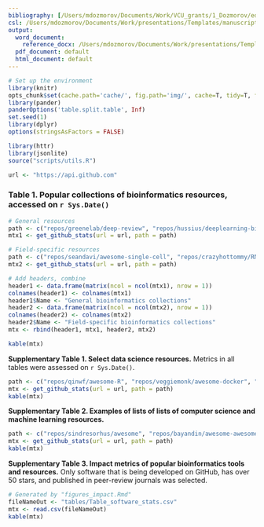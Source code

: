 ```yaml
---
bibliography: [/Users/mdozmorov/Documents/Work/VCU_grants/1_Dozmorov/education.bib]
csl: /Users/mdozmorov/Documents/Work/presentations/Templates/manuscript_template/styles.ref/bioinformatics.csl
output:
  word_document:
    reference_docx: /Users/mdozmorov/Documents/Work/presentations/Templates/manuscript_template/styles.doc/Arial_8_single_space_narrow_margins_landscape.docx
  pdf_document: default
  html_document: default
---
```


```r
# Set up the environment
library(knitr)
opts_chunk$set(cache.path='cache/', fig.path='img/', cache=T, tidy=T, fig.keep='high', echo=F, dpi=100, warnings=F, message=F, comment=NA, warning=F, results='as.is', fig.width = 10, fig.height = 6) #out.width=700, 
library(pander)
panderOptions('table.split.table', Inf)
set.seed(1)
library(dplyr)
options(stringsAsFactors = FALSE)
```

```r
library(httr)
library(jsonlite)
source("scripts/utils.R")

url <- "https://api.github.com"
```


### Table 1. Popular collections of bioinformatics resources, accessed on `r Sys.Date()`

```r
# General resources
path <- c("repos/greenelab/deep-review", "repos/hussius/deeplearning-biology", "repos/danielecook/Awesome-Bioinformatics", "repos/jtleek/genomicspapers", "repos/shenwei356/awesome", "repos/jdidion/biotools", "repos/crazyhottommy/getting-started-with-genomics-tools-and-resources")
mtx1 <- get_github_stats(url = url, path = path)
```

```r
# Field-specific resources
path <- c("repos/seandavi/awesome-single-cell", "repos/crazyhottommy/RNA-seq-analysis", "repos/crazyhottommy/ChIP-seq-analysis", "repos/seandavi/awesome-cancer-variant-databases", "repos/crazyhottommy/DNA-seq-analysis", "repos/johandahlberg/awesome-10x-genomics", "repos/stevetsa/awesome-microbes", "repos/crazyhottommy/DNA-methylation-analysis")
mtx2 <- get_github_stats(url = url, path = path)
```

```r
# Add headers, combine
header1 <- data.frame(matrix(ncol = ncol(mtx1), nrow = 1))
colnames(header1) <- colnames(mtx1)
header1$Name <- "General bioinformatics collections"
header2 <- data.frame(matrix(ncol = ncol(mtx2), nrow = 1))
colnames(header2) <- colnames(mtx2)
header2$Name <- "Field-specific bioinformatics collections"
mtx <- rbind(header1, mtx1, header2, mtx2)
```

```r
kable(mtx)
```

**Supplementary Table 1. Select data science resources.**  Metrics in all tables were assessed on `r Sys.Date()`.

```r
path <- c("repos/qinwf/awesome-R", "repos/veggiemonk/awesome-docker", "repos/pditommaso/awesome-pipeline", "repos/grabear/awesome-rshiny", "repos/sdmg15/Best-websites-a-programmer-should-visit", "repos/mtdvio/every-programmer-should-know", "repos/EbookFoundation/free-programming-books", "repos/awesomedata/awesome-public-datasets")
mtx <- get_github_stats(url = url, path = path)
kable(mtx)
```

**Supplementary Table 2. Examples of lists of lists of computer science and machine learning resources.**

```r
path <- c("repos/sindresorhus/awesome", "repos/bayandin/awesome-awesomeness", "repos/emijrp/awesome-awesome", "repos/josephmisiti/awesome-machine-learning", "repos/prakhar1989/awesome-courses", "repos/ChristosChristofidis/awesome-deep-learning", "repos/mlr-org/mlr")
mtx <- get_github_stats(url = url, path = path)
kable(mtx)
```

**Supplementary Table 3. Impact metrics of popular bioinformatics tools and resources.** Only software that is being developed on GitHub, has over 50 stars, and published in peer-review journals was selected.

```r
# Generated by "figures_impact.Rmd"
fileNameOut <- "tables/Table_software_stats.csv"
mtx <- read.csv(fileNameOut)
kable(mtx)
```

